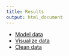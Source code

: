 ```yaml
---
title: Results
output: html_document
---
```



* [Model data](a.html)
* [Visualize data](c.html)
* [Clean data](b.html)
